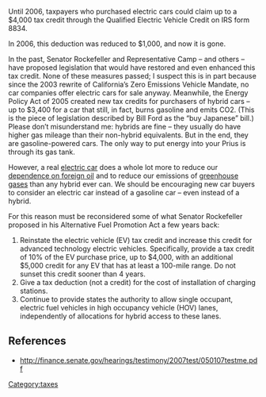 Until 2006, taxpayers who purchased electric cars could claim up to a $4,000 tax credit through the Qualified Electric Vehicle Credit on IRS form 8834.

In 2006, this deduction was reduced to $1,000, and now it is gone.

In the past, Senator Rockefeller and Representative Camp – and others – have proposed legislation that would have restored and even enhanced this tax credit. None of these measures passed; I suspect this is in part because since the 2003 rewrite of California’s Zero Emissions Vehicle Mandate, no car companies offer electric cars for sale anyway.
Meanwhile, the Energy Policy Act of 2005 created new tax credits for purchasers of hybrid cars – up to $3,400 for a car that still, in fact, burns gasoline and emits CO2. (This is the piece of legislation described by Bill Ford as the “buy Japanese” bill.) Please don’t misunderstand me: hybrids are fine – they usually do have higher gas mileage than their non-hybrid equivalents. But in the end, they are gasoline-powered cars. The only way to put energy into your Prius is through its gas tank.

However, a real [[electric car]] does a whole lot more to reduce our [[petroleum dependence|dependence on foreign oil]] and to reduce our emissions of [[greenhouse gas]]es than any hybrid ever can. We should be encouraging new car buyers to consider an electric car instead of a gasoline car – even instead of a hybrid.

For this reason must be reconsidered some of what Senator Rockefeller proposed in his Alternative Fuel Promotion Act a 
few years back:
# Reinstate the electric vehicle (EV) tax credit and increase this credit for advanced technology electric vehicles. Specifically, provide a tax credit of 10% of the EV purchase price, up to $4,000, with an additional $5,000 credit for any EV that has at least a 100-mile range. Do not sunset this credit sooner than 4 years.
# Give a tax deduction (not a credit) for the cost of installation of charging stations.
# Continue to provide states the authority to allow single occupant, electric fuel vehicles in high occupancy vehicle (HOV) lanes, independently of allocations for hybrid access to these lanes.

== References ==
* http://finance.senate.gov/hearings/testimony/2007test/050107testme.pdf

[[Category:taxes]]